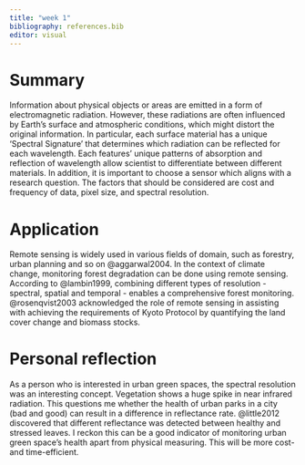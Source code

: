 ```yaml
---
title: "week 1"
bibliography: references.bib
editor: visual
---
```


# Summary

Information about physical objects or areas are emitted in a form of electromagnetic radiation. However, these radiations are often influenced by Earth's surface and atmospheric conditions, which might distort the original information. In particular, each surface material has a unique 'Spectral Signature' that determines which radiation can be reflected for each wavelength. Each features' unique patterns of absorption and reflection of wavelength allow scientist to differentiate between different materials. In addition, it is important to choose a sensor which aligns with a research question. The factors that should be considered are cost and frequency of data, pixel size, and spectral resolution.

# Application

Remote sensing is widely used in various fields of domain, such as forestry, urban planning and so on @aggarwal2004. In the context of climate change, monitoring forest degradation can be done using remote sensing. According to @lambin1999, combining different types of resolution - spectral, spatial and temporal - enables a comprehensive forest monitoring. @rosenqvist2003 acknowledged the role of remote sensing in assisting with achieving the requirements of Kyoto Protocol by quantifying the land cover change and biomass stocks.

# Personal reflection

As a person who is interested in urban green spaces, the spectral resolution was an interesting concept. Vegetation shows a huge spike in near infrared radiation. This questions me whether the health of urban parks in a city (bad and good) can result in a difference in reflectance rate. @little2012 discovered that different reflectance was detected between healthy and stressed leaves. I reckon this can be a good indicator of monitoring urban green space's health apart from physical measuring. This will be more cost- and time-efficient.
